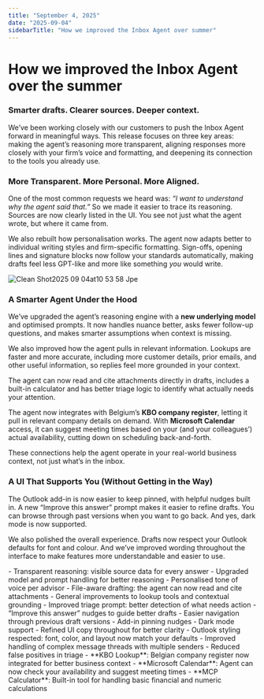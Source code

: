 ```yaml
---
title: "September 4, 2025"
date: "2025-09-04"
sidebarTitle: "How we improved the Inbox Agent over summer"
---
```


# How we improved the Inbox Agent over the summer

### **Smarter drafts. Clearer sources. Deeper context.**

We’ve been working closely with our customers to push the Inbox Agent forward in meaningful ways. This release focuses on three key areas: making the agent’s reasoning more transparent, aligning responses more closely with your firm’s voice and formatting, and deepening its connection to the tools you already use.

### **More Transparent. More Personal. More Aligned.**

One of the most common requests we heard was: _“I want to understand why the agent said that.”_ So we made it easier to trace its reasoning. Sources are now clearly listed in the UI. You see not just what the agent wrote, but where it came from.

We also rebuilt how personalisation works. The agent now adapts better to individual writing styles and firm-specific formatting. Sign-offs, opening lines and signature blocks now follow your standards automatically, making drafts feel less GPT-like and more like something _you_ would write.

![Clean Shot2025 09 04at10 53 58 Jpe](/images/CleanShot2025-09-04at10.53.58.jpeg)

### **A Smarter Agent Under the Hood**

We’ve upgraded the agent’s reasoning engine with a **new underlying model** and optimised prompts. It now handles nuance better, asks fewer follow-up questions, and makes smarter assumptions when context is missing.

We also improved how the agent pulls in relevant information. Lookups are faster and more accurate, including more customer details, prior emails, and other useful information, so replies feel more grounded in your context.

The agent can now read and cite attachments directly in drafts, includes a built-in calculator and has better triage logic to identify what actually needs your attention.

The agent now integrates with Belgium’s **KBO company register**, letting it pull in relevant company details on demand. With **Microsoft Calendar** access, it can suggest meeting times based on your (and your colleagues’) actual availability, cutting down on scheduling back-and-forth.

These connections help the agent operate in your real-world business context, not just what’s in the inbox.

### **A UI That Supports You (Without Getting in the Way)**

The Outlook add-in is now easier to keep pinned, with helpful nudges built in. A new “Improve this answer” prompt makes it easier to refine drafts. You can browse through past versions when you want to go back. And yes, dark mode is now supported.

We also polished the overall experience. Drafts now respect your Outlook defaults for font and colour. And we’ve improved wording throughout the interface to make features more understandable and easier to use.

<Accordion title="Improvements">
  - Transparent reasoning: visible source data for every answer
  - Upgraded model and prompt handling for better reasoning
  - Personalised tone of voice per advisor
  - File-aware drafting: the agent can now read and cite attachments
  - General improvements to lookup tools and contextual grounding
  - Improved triage prompt: better detection of what needs action
  - “Improve this answer” nudges to guide better drafts
  - Easier navigation through previous draft versions
  - Add-in pinning nudges
  - Dark mode support
  - Refined UI copy throughout for better clarity
</Accordion>

<Accordion title="Fixes">
  - Outlook styling respected: font, color, and layout now match your defaults
  - Improved handling of complex message threads with multiple senders
  - Reduced false positives in triage
</Accordion>

<Accordion title="Connections">
  - **KBO Lookup**: Belgian company register now integrated for better business context
  - **Microsoft Calendar**: Agent can now check your availability and suggest meeting times
  - **MCP Calculator**: Built-in tool for handling basic financial and numeric calculations
</Accordion>